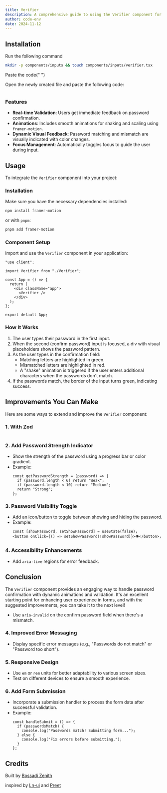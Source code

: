 ```yaml
---
title: Verifier
description: A comprehensive guide to using the Verifier component for password validation with interactive feedback and animations.
author: code-env
date: 2024-11-12
---
```


<ComponentPreview name="verifier-inputs" height={100} />

## Installation

<Steps>

<Step>Run the following command</Step>

```bash
mkdir -p components/inputs && touch components/inputs/verifier.tsx
```

<Step>Paste the code</Step>{" "}

Open the newly created file and paste the following code:

```jsx file=<rootDir>/fg/inputs/verifier.tsx

```

</Steps>

### Features

- **Real-time Validation**: Users get immediate feedback on password confirmation.
- **Animations**: Includes smooth animations for shaking and scaling using `framer-motion`.
- **Dynamic Visual Feedback**: Password matching and mismatch are visually indicated with color changes.
- **Focus Management**: Automatically toggles focus to guide the user during input.

## Usage

To integrate the `Verifier` component into your project:

### Installation

Make sure you have the necessary dependencies installed:

```bash
npm install framer-motion
```

or with `pnpm`:

```bash
pnpm add framer-motion
```

### Component Setup

Import and use the `Verifier` component in your application:

```tsx
"use client";

import Verifier from "./Verifier";

const App = () => {
  return (
    <div className="app">
      <Verifier />
    </div>
  );
};

export default App;
```

### How It Works

1. The user types their password in the first input.
2. When the second (confirm password) input is focused, a div with visual placeholders shows the password pattern.
3. As the user types in the confirmation field:
   - Matching letters are highlighted in green.
   - Mismatched letters are highlighted in red.
   - A "shake" animation is triggered if the user enters additional characters when the passwords don't match.
4. If the passwords match, the border of the input turns green, indicating success.

## Improvements You Can Make

Here are some ways to extend and improve the `Verifier` component:

### 1. **With Zod**

<ComponentPreview name="verifier-with-zod-inputs" height={100} />

```tsx file=<rootDir>/fg/inputs/verifier-with-zod.tsx

```

### 2. **Add Password Strength Indicator**

- Show the strength of the password using a progress bar or color gradient.
- Example:
  ```tsx
  const getPasswordStrength = (password) => {
    if (password.length < 6) return "Weak";
    if (password.length < 10) return "Medium";
    return "Strong";
  };
  ```

### 3. **Password Visibility Toggle**

- Add an icon/button to toggle between showing and hiding the password.
- Example:
  ```tsx
  const [showPassword, setShowPassword] = useState(false);
  <button onClick={() => setShowPassword(!showPassword)}>👁</button>;
  ```

### 4. **Accessibility Enhancements**

- Add `aria-live` regions for error feedback.

## Conclusion

The `Verifier` component provides an engaging way to handle password confirmation with dynamic animations and validation. It's an excellent starting point for enhancing user experience in forms, and with the suggested improvements, you can take it to the next level!

- Use `aria-invalid` on the confirm password field when there's a mismatch.

### 4. **Improved Error Messaging**

- Display specific error messages (e.g., "Passwords do not match" or "Password too short").

### 5. **Responsive Design**

- Use `em` or `rem` units for better adaptability to various screen sizes.
- Test on different devices to ensure a smooth experience.

### 6. **Add Form Submission**

- Incorporate a submission handler to process the form data after successful validation.
- Example:
  ```tsx
  const handleSubmit = () => {
    if (passwordsMatch) {
      console.log("Passwords match! Submitting form...");
    } else {
      console.log("Fix errors before submitting.");
    }
  };
  ```

## Credits

Built by [Bossadi Zenith](https://github.com/code-env)

inspired by [Ln-ui](https://ui.lndev.me/components/assisted-password-confirmation) and [Preet](https://x.com/preet)
